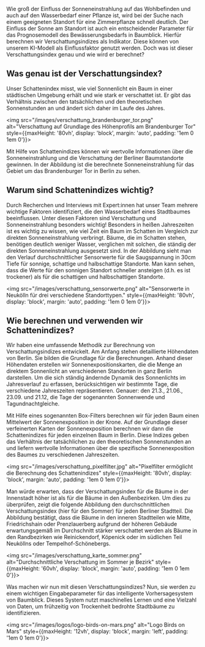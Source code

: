 
Wie groß der Einfluss der Sonneneinstrahlung auf das Wohlbefinden und auch auf den Wasserbedarf einer Pflanze ist, wird bei der Suche nach einem geeigneten Standort für eine Zimmerpflanze schnell deutlich. Der Einfluss der Sonne am Standort ist auch ein entscheidender Parameter für das Prognosemodell des Bewässerungsbedarfs in Baumblick. 
Hierfür berechnen wir Verschattungsindizes als Indikator. Diese können von unserem KI-Modell als Einflussfaktor genutzt werden. Doch was ist dieser Verschattungsindex genau und wie wird er berechnet? 

## Was genau ist der Verschattungsindex? 
Unser Schattenindex misst, wie viel Sonnenlicht ein Baum in einer städtischen Umgebung erhält und wie stark er verschattet ist.
Er gibt das Verhältnis zwischen den tatsächlichen und den theoretischen Sonnenstunden an und ändert sich daher im Laufe des Jahres. 

<img src="/images/verschattung_brandenburger_tor.png" alt="Verschattung auf Grundlage des Höhenprofils am Brandenburger Tor" style={{maxHeight: '80vh', display: 'block', margin: 'auto', padding: '1em 0 1em 0'}}></img>

Mit Hilfe von Schattenindizes können wir wertvolle Informationen über die Sonneneinstrahlung und die Verschattung der Berliner Baumstandorte gewinnen. In der Abbildung ist die berechnete Sonneneinstrahlung für das Gebiet um das Brandenburger Tor in Berlin zu sehen.

## Warum sind Schattenindizes wichtig? 
Durch Recherchen und Interviews mit Expert:innen hat unser Team mehrere wichtige Faktoren identifiziert, die den Wasserbedarf eines Stadtbaumes beeinflussen. Unter diesen Faktoren sind Verschattung und Sonneneinstrahlung besonders wichtig!
Besonders in heißen Jahreszeiten ist es wichtig zu wissen, wie viel Zeit ein Baum im Schatten im Vergleich zur direkten Sonneneinstrahlung verbringt.
Bäume, die im Schatten stehen, benötigen deutlich weniger Wasser, verglichen mit solchen, die ständig der direkten Sonneneinstrahlung ausgesetzt sind.
In der Abbildung sieht man den Verlauf durchschnittlicher Sensorwerte für die Saugspannung in 30cm Tiefe für sonnige, schattige und halbschattige Standorte. Man kann sehen, dass die Werte für den sonnigen Standort schneller ansteigen (d.h. es ist trockener) als für die schattigen und halbschattigen Standorte. 

<img src="/images/verschattung_sensorwerte.png" alt="Sensorwerte in Neukölln für drei verschiedene Standorttypen." style={{maxHeight: '80vh', display: 'block', margin: 'auto', padding: '1em 0 1em 0'}}></img>

## Wie berechnen und verwenden wir Schattenindizes? 
Wir haben eine umfassende Methodik zur Berechnung von Verschattungsindizes entwickelt.
Am Anfang stehen detaillierte Höhendaten von Berlin. Sie bilden die Grundlage für die Berechnungen. Anhand dieser Höhendaten erstellen wir Sonnenexpositionskarten, die die Menge an direktem Sonnenlicht an verschiedenen Standorten in ganz Berlin darstellen.
Um die sich ständig ändernde Dynamik des Sonnenlichts im Jahresverlauf zu erfassen, berücksichtigen wir bestimmte Tage, die verschiedene Jahreszeiten repräsentieren. Genauer: den 21.3., 21.06., 23.09. und 21.12, die Tage der sogenannten Sonnenwende und Tagundnachtgleiche. 

Mit Hilfe eines sogenannten Box-Filters berechnen wir für jeden Baum einen Mittelwert der Sonnenexposition in der Krone. Auf der Grundlage dieser verfeinerten Karten der Sonnenexposition berechnen wir dann die Schattenindizes für jeden einzelnen Baum in Berlin.
Diese Indizes geben das Verhältnis der tatsächlichen zu den theoretischen Sonnenstunden an und liefern wertvolle Informationen über die spezifische Sonnenexposition des Baumes zu verschiedenen Jahreszeiten. 

<img src="/images/verschattung_pixelfilter.jpg" alt="Pixelfilter ermöglicht die Berechnung des Schattenindizes" style={{maxHeight: '80vh', display: 'block', margin: 'auto', padding: '1em 0 1em 0'}}></img>

Man würde erwarten, dass der Verschattungsindex für die Bäume in der Innenstadt höher ist als für die Bäume in den Außenbezirken. Um dies zu überprüfen, zeigt die folgende Abbildung den durchschnittlichen Verschattungsindex (hier für den Sommer) für jeden Berliner Stadtteil.
Die Abbildung bestätigt, dass die Bäume in den inneren Stadtteilen wie Mitte, Friedrichshain oder Prenzlauerberg aufgrund der höheren Gebäude erwartungsgemäß im Durchschnitt stärker verschattet werden als Bäume in den Randbezirken wie Reinickendorf, Köpenick oder im südlichen Teil Neuköllns oder Tempelhof-Schönebergs.

<img src="/images/verschattung_karte_sommer.png" alt="Durchschnittliche Verschattung im Sommer je Bezirk" style={{maxHeight: '60vh', display: 'block', margin: 'auto', padding: '1em 0 1em 0'}}></img>

Was machen wir nun mit diesen Verschattungsindizes? Nun, sie werden zu einem wichtigen Eingabeparameter für das intelligente Vorhersagesystem von Baumblick.
Dieses System nutzt maschinelles Lernen und eine Vielzahl von Daten, um frühzeitig von Trockenheit bedrohte Stadtbäume zu identifizieren.

<img src="/images/logos/logo-birds-on-mars.png" alt="Logo Birds on Mars" style={{maxHeight: '12vh', display: 'block', margin: 'left', padding: '1em 0 1em 0'}}></img>

